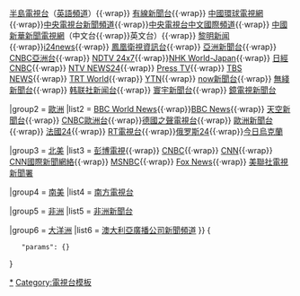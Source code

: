 {{Navbox
|name       = 国际新闻频道
|title      = [[國際新聞頻道列表|國際新聞頻道]]

|group1     = [[亞洲]]
|list1      = {{nowrap begin}}[[阿拉伯衛星電視台|Al Arabiya]]{{·wrap}} [[半島電視台]]（[[半島電視台英語頻道|英語頻道]]）{{·wrap}} [[有線新聞台]]{{·wrap}} [[中國環球電視網 (頻道)|中國環球電視網]]{{·wrap}}[[中國中央電視台新聞頻道|中央電視台新聞頻道]]{{·wrap}}[[中國中央電視台中文國際頻道|中央電視台中文國際頻道]]{{·wrap}} [[中國新華新聞電視網]]（中文台{{·wrap}}英文台）{{·wrap}}  [[黎明新闻]]{{·wrap}}[[i24news]]{{·wrap}} [[鳳凰衛視資訊台]]{{·wrap}} [[亞洲新聞台]]{{·wrap}} [[CNBC亞洲台]]{{·wrap}} [[新德里电视台|NDTV 24x7]]{{·wrap}}[[NHK World-Japan (頻道)|NHK World-Japan]]{{·wrap}} [[日經CNBC]]{{·wrap}} [[NTV NEWS24]]{{·wrap}} [[Press TV]]{{·wrap}} [[TBS NEWS]]{{·wrap}} [[土耳其广播电视公司国际频道|TRT World]]{{·wrap}} [[YTN]]{{·wrap}} [[now新聞台]]{{·wrap}} [[無綫新聞台]]{{·wrap}} [[联合新闻TV|韩联社新闻台]]{{·wrap}} [[寰宇新聞台]]{{·wrap}} [[鏡電視新聞台]]{{nowrap end}}

|group2     = [[歐洲]]
|list2      = {{nowrap begin}}[[英國廣播公司世界新聞頻道|BBC World News]]{{·wrap}}[[英國廣播公司新聞頻道|BBC News]]{{·wrap}} [[天空新聞台]]{{·wrap}} [[CNBC歐洲台]]{{·wrap}}[[德國之聲電視台]]{{·wrap}} [[歐洲新聞台]]{{·wrap}} [[法蘭西24|法國24]]{{·wrap}} [[RT電視台]]{{·wrap}}[[俄罗斯24]]{{·wrap}}[[今日烏克蘭]]{{nowrap end}}

|group3     = [[北美地区|北美]]
|list3     = {{nowrap begin}}[[彭博電視]]{{·wrap}} [[全國廣播公司商業頻道|CNBC]]{{·wrap}} [[有线电视新闻网|CNN]]{{·wrap}} [[有線電視新聞網國際新聞網絡|CNN國際新聞網絡]]{{·wrap}} [[MSNBC]]{{·wrap}} [[福斯新聞頻道|Fox News]]{{·wrap}} [[美聯社電視新聞署]]{{nowrap end}}

|group4     = [[南美洲|南美]]
|list4      = {{nowrap begin}}[[南方電視台 (拉丁美洲)|南方電視台]]{{nowrap end}}

|group5     = [[非洲]]
|list5      = {{nowrap begin}}[[非洲新聞台]]{{nowrap end}}

|group6     = [[大洋洲]]
|list6      = {{nowrap begin}}[[澳大利亞廣播公司新聞頻道]]{{nowrap end}}
}}<noinclude>
[[Category:國際新聞頻道|*]]
[[Category:電視台模板]]
</noinclude><noinclude>
<templatedata>
{
	"params": {}
}
</templatedata>
</noinclude>